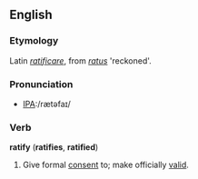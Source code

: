 ==English==

===Etymology===
Latin ''[[ratificare]]'', from ''[[ratus]]'' 'reckoned'.

===Pronunciation===
*[[w:International Phonetic Alphabet|IPA]]:/rætəfaɪ/

===Verb===
'''ratify''' ('''ratifies''', '''ratified''')
# Give formal [[consent]] to; make officially [[valid]].